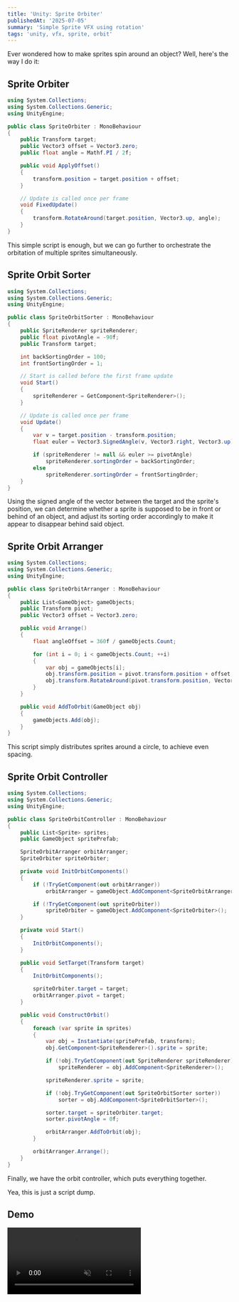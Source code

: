 ```yaml
---
title: 'Unity: Sprite Orbiter'
publishedAt: '2025-07-05'
summary: 'Simple Sprite VFX using rotation'
tags: 'unity, vfx, sprite, orbit'
---
```


Ever wondered how to make sprites spin around an object? Well, here's the way I do it:

## Sprite Orbiter
```C#
using System.Collections;
using System.Collections.Generic;
using UnityEngine;

public class SpriteOrbiter : MonoBehaviour
{
    public Transform target;
    public Vector3 offset = Vector3.zero;
    public float angle = Mathf.PI / 2f;

    public void ApplyOffset()
    {
        transform.position = target.position + offset;
    }

    // Update is called once per frame
    void FixedUpdate()
    {
        transform.RotateAround(target.position, Vector3.up, angle);
    }
}
```

This simple script is enough, but we can go further to orchestrate the orbitation of multiple sprites simultaneously.

## Sprite Orbit Sorter
```C#
using System.Collections;
using System.Collections.Generic;
using UnityEngine;

public class SpriteOrbitSorter : MonoBehaviour
{
    public SpriteRenderer spriteRenderer;
    public float pivotAngle = -90f;
    public Transform target;

    int backSortingOrder = 100;
    int frontSortingOrder = 1;

    // Start is called before the first frame update
    void Start()
    {
        spriteRenderer = GetComponent<SpriteRenderer>();
    }

    // Update is called once per frame
    void Update()
    {
        var v = target.position - transform.position;
        float euler = Vector3.SignedAngle(v, Vector3.right, Vector3.up);

        if (spriteRenderer != null && euler >= pivotAngle)
            spriteRenderer.sortingOrder = backSortingOrder;
        else
            spriteRenderer.sortingOrder = frontSortingOrder;
    }
}
```

Using the signed angle of the vector between the target and the sprite's position, we can determine whether a sprite is supposed to be in front or behind of an object, and adjust its sorting order accordingly to make it appear to disappear behind said object.

## Sprite Orbit Arranger
```C#
using System.Collections;
using System.Collections.Generic;
using UnityEngine;

public class SpriteOrbitArranger : MonoBehaviour
{
    public List<GameObject> gameObjects;
    public Transform pivot;
    public Vector3 offset = Vector3.zero;

    public void Arrange()
    {
        float angleOffset = 360f / gameObjects.Count;

        for (int i = 0; i < gameObjects.Count; ++i)
        {
            var obj = gameObjects[i];
            obj.transform.position = pivot.transform.position + offset;
            obj.transform.RotateAround(pivot.transform.position, Vector3.up, angleOffset * i);
        }
    }

    public void AddToOrbit(GameObject obj)
    {
        gameObjects.Add(obj);
    }
}
```

This script simply distributes sprites around a circle, to achieve even spacing.

## Sprite Orbit Controller
```C#
using System.Collections;
using System.Collections.Generic;
using UnityEngine;

public class SpriteOrbitController : MonoBehaviour
{
    public List<Sprite> sprites;
    public GameObject spritePrefab;

    SpriteOrbitArranger orbitArranger;
    SpriteOrbiter spriteOrbiter; 

    private void InitOrbitComponents()
    {
        if (!TryGetComponent(out orbitArranger))
            orbitArranger = gameObject.AddComponent<SpriteOrbitArranger>();

        if (!TryGetComponent(out spriteOrbiter))
            spriteOrbiter = gameObject.AddComponent<SpriteOrbiter>();
    }

    private void Start()
    {
        InitOrbitComponents();
    }

    public void SetTarget(Transform target)
    {
        InitOrbitComponents();

        spriteOrbiter.target = target;
        orbitArranger.pivot = target;
    }

    public void ConstructOrbit()
    {
        foreach (var sprite in sprites)
        {
            var obj = Instantiate(spritePrefab, transform);
            obj.GetComponent<SpriteRenderer>().sprite = sprite;

            if (!obj.TryGetComponent(out SpriteRenderer spriteRenderer))
                spriteRenderer = obj.AddComponent<SpriteRenderer>();

            spriteRenderer.sprite = sprite;

            if (!obj.TryGetComponent(out SpriteOrbitSorter sorter))
                sorter = obj.AddComponent<SpriteOrbitSorter>();

            sorter.target = spriteOrbiter.target;
            sorter.pivotAngle = 0f;

            orbitArranger.AddToOrbit(obj);
        }

        orbitArranger.Arrange();
    }
}
```

Finally, we have the orbit controller, which puts everything together.

Yea, this is just a script dump.

## Demo
<video className="mt-4" autoPlay preload="auto" playsInline muted loop>
    <source src="/videos/vfx/sprite-orbiting.mp4" type="video/mp4" />
</video>